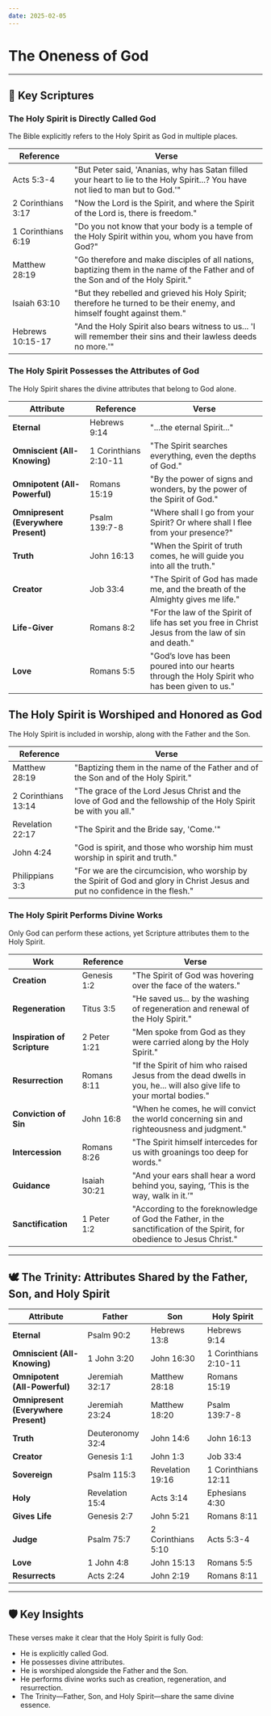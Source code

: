 ```yaml
---
date: 2025-02-05
---
```



# The Oneness of God

<CustomImage src="/img/spirit-of-god.png" alt="The Spirit of God (Abstraction)" width="400px" />
<DateDisplay date="2025-02-05" />

---

## 📜 Key Scriptures

### The Holy Spirit is Directly Called God
The Bible explicitly refers to the Holy Spirit as God in multiple places.

| Reference | Verse |
|-----------|-------|
| Acts 5:3-4 | "But Peter said, 'Ananias, why has Satan filled your heart to lie to the Holy Spirit...? You have not lied to man but to God.'" |
| 2 Corinthians 3:17 | "Now the Lord is the Spirit, and where the Spirit of the Lord is, there is freedom." |
| 1 Corinthians 6:19 | "Do you not know that your body is a temple of the Holy Spirit within you, whom you have from God?" |
| Matthew 28:19 | "Go therefore and make disciples of all nations, baptizing them in the name of the Father and of the Son and of the Holy Spirit." |
| Isaiah 63:10 | "But they rebelled and grieved his Holy Spirit; therefore he turned to be their enemy, and himself fought against them." |
| Hebrews 10:15-17 | "And the Holy Spirit also bears witness to us... 'I will remember their sins and their lawless deeds no more.'" |

### The Holy Spirit Possesses the Attributes of God
The Holy Spirit shares the divine attributes that belong to God alone.

| Attribute | Reference | Verse |
|-----------|-----------|-------|
| **Eternal** | Hebrews 9:14 | "...the eternal Spirit..." |
| **Omniscient (All-Knowing)** | 1 Corinthians 2:10-11 | "The Spirit searches everything, even the depths of God." |
| **Omnipotent (All-Powerful)** | Romans 15:19 | "By the power of signs and wonders, by the power of the Spirit of God." |
| **Omnipresent (Everywhere Present)** | Psalm 139:7-8 | "Where shall I go from your Spirit? Or where shall I flee from your presence?" |
| **Truth** | John 16:13 | "When the Spirit of truth comes, he will guide you into all the truth." |
| **Creator** | Job 33:4 | "The Spirit of God has made me, and the breath of the Almighty gives me life." |
| **Life-Giver** | Romans 8:2 | "For the law of the Spirit of life has set you free in Christ Jesus from the law of sin and death." |
| **Love** | Romans 5:5 | "God’s love has been poured into our hearts through the Holy Spirit who has been given to us." |

## The Holy Spirit is Worshiped and Honored as God
The Holy Spirit is included in worship, along with the Father and the Son.

| Reference | Verse |
|-----------|-------|
| Matthew 28:19 | "Baptizing them in the name of the Father and of the Son and of the Holy Spirit." |
| 2 Corinthians 13:14 | "The grace of the Lord Jesus Christ and the love of God and the fellowship of the Holy Spirit be with you all." |
| Revelation 22:17 | "The Spirit and the Bride say, 'Come.'" |
| John 4:24 | "God is spirit, and those who worship him must worship in spirit and truth." |
| Philippians 3:3 | "For we are the circumcision, who worship by the Spirit of God and glory in Christ Jesus and put no confidence in the flesh." |

### The Holy Spirit Performs Divine Works
Only God can perform these actions, yet Scripture attributes them to the Holy Spirit.

| Work | Reference | Verse |
|-----------|-----------|-------|
| **Creation** | Genesis 1:2 | "The Spirit of God was hovering over the face of the waters." |
| **Regeneration** | Titus 3:5 | "He saved us... by the washing of regeneration and renewal of the Holy Spirit." |
| **Inspiration of Scripture** | 2 Peter 1:21 | "Men spoke from God as they were carried along by the Holy Spirit." |
| **Resurrection** | Romans 8:11 | "If the Spirit of him who raised Jesus from the dead dwells in you, he... will also give life to your mortal bodies." |
| **Conviction of Sin** | John 16:8 | "When he comes, he will convict the world concerning sin and righteousness and judgment." |
| **Intercession** | Romans 8:26 | "The Spirit himself intercedes for us with groanings too deep for words." |
| **Guidance** | Isaiah 30:21 | "And your ears shall hear a word behind you, saying, ‘This is the way, walk in it.’" |
| **Sanctification** | 1 Peter 1:2 | "According to the foreknowledge of God the Father, in the sanctification of the Spirit, for obedience to Jesus Christ." |

---

## 🕊 The Trinity: Attributes Shared by the Father, Son, and Holy Spirit

| Attribute | Father | Son | Holy Spirit |
|-----------|--------|------|------------|
| **Eternal** | Psalm 90:2 | Hebrews 13:8 | Hebrews 9:14 |
| **Omniscient (All-Knowing)** | 1 John 3:20 | John 16:30 | 1 Corinthians 2:10-11 |
| **Omnipotent (All-Powerful)** | Jeremiah 32:17 | Matthew 28:18 | Romans 15:19 |
| **Omnipresent (Everywhere Present)** | Jeremiah 23:24 | Matthew 18:20 | Psalm 139:7-8 |
| **Truth** | Deuteronomy 32:4 | John 14:6 | John 16:13 |
| **Creator** | Genesis 1:1 | John 1:3 | Job 33:4 |
| **Sovereign** | Psalm 115:3 | Revelation 19:16 | 1 Corinthians 12:11 |
| **Holy** | Revelation 15:4 | Acts 3:14 | Ephesians 4:30 |
| **Gives Life** | Genesis 2:7 | John 5:21 | Romans 8:11 |
| **Judge** | Psalm 75:7 | 2 Corinthians 5:10 | Acts 5:3-4 |
| **Love** | 1 John 4:8 | John 15:13 | Romans 5:5 |
| **Resurrects** | Acts 2:24 | John 2:19 | Romans 8:11 |

---

## 🛡️ Key Insights
These verses make it clear that the Holy Spirit is fully God:

- He is explicitly called God.
- He possesses divine attributes.
- He is worshiped alongside the Father and the Son.
- He performs divine works such as creation, regeneration, and resurrection.
- The Trinity—Father, Son, and Holy Spirit—share the same divine essence.

